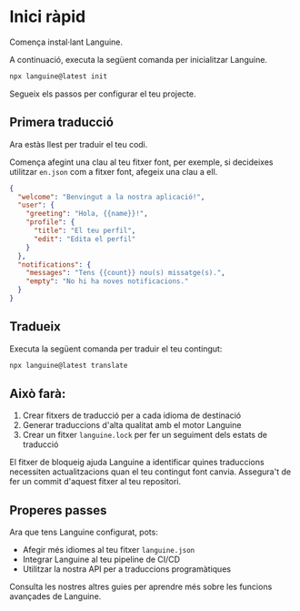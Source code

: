 # Inici ràpid

Comença instal·lant Languine.

A continuació, executa la següent comanda per inicialitzar Languine.

```bash title="Terminal"
npx languine@latest init
```

Segueix els passos per configurar el teu projecte.

## Primera traducció

Ara estàs llest per traduir el teu codi.

Comença afegint una clau al teu fitxer font, per exemple, si decideixes utilitzar `en.json` com a fitxer font, afegeix una clau a ell.

```json title="src/locales/en.json"
{
  "welcome": "Benvingut a la nostra aplicació!",
  "user": {
    "greeting": "Hola, {{name}}!",
    "profile": {
      "title": "El teu perfil",
      "edit": "Edita el perfil"
    }
  },
  "notifications": {
    "messages": "Tens {{count}} nou(s) missatge(s).",
    "empty": "No hi ha noves notificacions."
  }
}

```


## Tradueix

Executa la següent comanda per traduir el teu contingut:

```bash title="Terminal"
npx languine@latest translate
```

## Això farà:
1. Crear fitxers de traducció per a cada idioma de destinació
2. Generar traduccions d'alta qualitat amb el motor Languine
3. Crear un fitxer `languine.lock` per fer un seguiment dels estats de traducció

El fitxer de bloqueig ajuda Languine a identificar quines traduccions necessiten actualitzacions quan el teu contingut font canvia. Assegura't de fer un commit d'aquest fitxer al teu repositori.

## Properes passes

Ara que tens Languine configurat, pots:
- Afegir més idiomes al teu fitxer `languine.json`
- Integrar Languine al teu pipeline de CI/CD
- Utilitzar la nostra API per a traduccions programàtiques

Consulta les nostres altres guies per aprendre més sobre les funcions avançades de Languine.